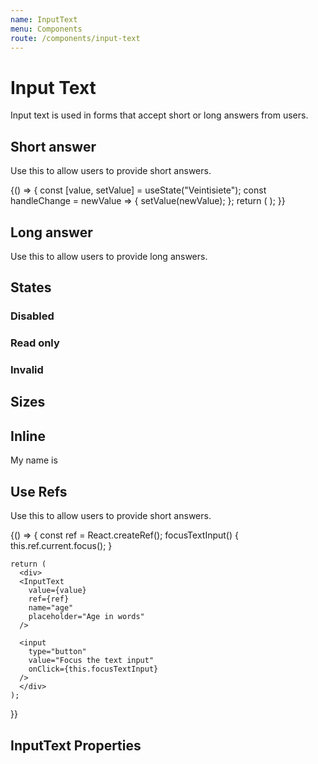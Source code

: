 ```yaml
---
name: InputText
menu: Components
route: /components/input-text
---
```



# Input Text

<ComponentStatus stage="rc" responsive="yes" accessible="yes" />

Input text is used in forms that accept short or long answers from users.

## Short answer

Use this to allow users to provide short answers.

<Playground>
  {() => {
    const [value, setValue] = useState("Veintisiete");
    const handleChange = newValue => {
      setValue(newValue);
    };
    return (
      <InputText
        value={value}
        onChange={handleChange}
        name="age"
        placeholder="Age in words"
      />
    );
  }}
</Playground>

## Long answer

Use this to allow users to provide long answers.

<Playground>
  <InputText
    multiline={true}
    placeholder="Describe your age"
    name="describeAge"
  />
</Playground>

## States

### Disabled

<Playground>
  <InputText
    placeholder="Credit card"
    value="**** **** **** 1234"
    disabled={true}
    name="creditCard"
  />
</Playground>

### Read only

<Playground>
  <InputText
    placeholder="Your referral code"
    value="WXYZ100"
    readonly={true}
    name="referralCode"
  />
</Playground>

### Invalid

<Playground>
  <InputText
    placeholder="Email"
    value="atlantis"
    invalid={true}
    name="emailAddress"
  />
</Playground>

## Sizes

<Playground>
  <InputText name="smallField" size="small" placeholder="Duration" />
  <InputText name="largeField" size="large" placeholder="Your username" />
</Playground>

## Inline

<Playground>
  <Text>
    My name is
    <InputText
      name="durationInDays"
      value="Jeff"
      size="small"
      inline={true}
      maxLength={4}
      align="center"
    />
  </Text>
</Playground>

## Use Refs

Use this to allow users to provide short answers.

<Playground>
  {() => {
    const ref = React.createRef();
    focusTextInput() {
      this.ref.current.focus();
    }

    return (
      <div>
      <InputText
        value={value}
        ref={ref}
        name="age"
        placeholder="Age in words"
      />

      <input
        type="button"
        value="Focus the text input"
        onClick={this.focusTextInput}
      />
      </div>
    );

}}

</Playground>

## InputText Properties

<Props of={InputText} />
